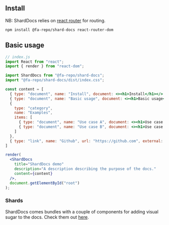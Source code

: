 ## Install

NB: ShardDocs relies on [react router](https://reacttraining.com/react-router/web/guides/quick-start) for routing.

```
npm install @fa-repo/shard-docs react-router-dom
```

## Basic usage

```jsx
// index.js
import React from "react";
import { render } from "react-dom";

import ShardDocs from "@fa-repo/shard-docs";
import "@fa-repo/shard-docs/dist/index.css";

const content = [
  { type: "document", name: "Install", document: <><h1>Install</h1></> },
  { type: "document", name: "Basic usage", document: <><h1>Basic usage</h1></> },
  {
    type: "category",
    name: "Examples",
    items: [
      { type: "document", name: "Use case A", document: <><h1>Use case A</h1></> },
      { type: "document", name: "Use case B", document: <><h1>Use case B</h1></> }
    ]
  },
  { type: "link", name: "Github", url: "https://github.com", external: true },
]

render(
  <ShardDocs
    title="ShardDocs demo"
    description="A description describing the purpose of the docs."
    content={content}
  />,
  document.getElementById("root")
);
```

### Shards

ShardDocs comes bundles with a couple of components for adding visual sugar to the docs. Check them out [here](#/shards).